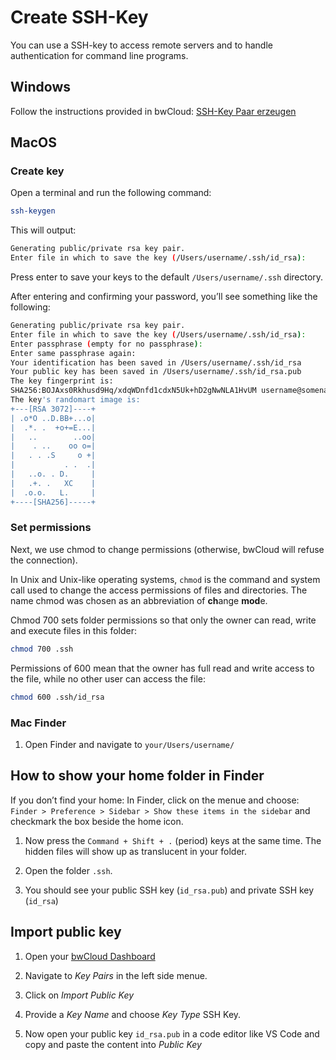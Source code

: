 # Create SSH-Key

You can use a SSH-key to access remote servers and to handle authentication for command line programs.


## Windows

Follow the instructions provided in bwCloud: [SSH-Key Paar erzeugen](https://www.bw-cloud.org/de/bwcloud_scope/nutzen)


## MacOS

### Create key

Open a terminal and run the following command:

```bash
ssh-keygen
```
This will output:

```bash
Generating public/private rsa key pair.
Enter file in which to save the key (/Users/username/.ssh/id_rsa):
```

Press enter to save your keys to the default `/Users/username/.ssh` directory.

After entering and confirming your password, you'll see something like the following:

```bash
Generating public/private rsa key pair.
Enter file in which to save the key (/Users/username/.ssh/id_rsa):
Enter passphrase (empty for no passphrase):
Enter same passphrase again:
Your identification has been saved in /Users/username/.ssh/id_rsa
Your public key has been saved in /Users/username/.ssh/id_rsa.pub
The key fingerprint is:
SHA256:BOJAxs0Rkhusd9Hq/xdqWDnfd1cdxN5Uk+hD2gNwNLA1HvUM username@somename.local
The key's randomart image is:
+---[RSA 3072]----+
| .o*O ..D.BB+...o|
|  .*. .  +o+=E...|
|   ..        ..oo|
|    . ..    oo o=|
|   . . .S     o +|
|           . .  .|
|   ..o. . D.     |
|   .+. .   XC    |
|  .o.o.   L.     |
+----[SHA256]-----+
```

### Set permissions

Next, we use chmod to change permissions (otherwise, bwCloud will refuse the connection). 


::: {.callout-note}
In Unix and Unix-like operating systems, `chmod` is the command and system call used to change the access permissions of files and directories. The name chmod was chosen as an abbreviation of **ch**ange **mod**e.
:::

Chmod 700 sets folder permissions so that only the owner can read, write and execute files in this folder:

```bash
chmod 700 .ssh
```

Permissions of 600 mean that the owner has full read and write access to the file, while no other user can access the file:

```bash
chmod 600 .ssh/id_rsa
```


### Mac Finder

1. Open Finder and navigate to `your/Users/username/`

::: {.callout-tip collapse="true"}
## How to show your home folder in Finder
If you don't find your home: In Finder, click on the menue and choose: `Finder > Preference > Sidebar > Show these items in the sidebar` and checkmark the box beside the home icon.
:::


1. Now press the `Command + Shift + .` (period) keys at the same time. The hidden files will show up as translucent in your folder.

1. Open the folder `.ssh`.

1. You should see your public SSH key (`id_rsa.pub`) and private SSH key (`id_rsa`) 


## Import public key

1. Open your [bwCloud Dashboard](https://portal.bw-cloud.org)

1. Navigate to *Key Pairs* in the left side menue.

1. Click on *Import Public Key*

1. Provide a *Key Name* and choose *Key Type* SSH Key.

1. Now open your public key `id_rsa.pub` in a code editor like VS Code and copy and paste the content into *Public Key* 

